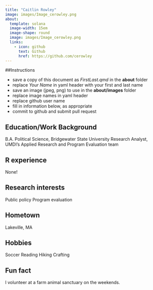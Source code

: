 ```yaml
---
title: "Caitlin Rowley"
image: images/Image_cerowley.png
about:
  template: solana
  image-width: 15em
  image-shape: round
  image: images/Image_cerowley.png
  links:
    - icon: github
      text: Github
      href: https://github.com/cerowley
---
```


##Instructions

  - save a copy of this document as *FirstLast.qmd* in the **about** folder
  - replace *Your Name* in yaml header with your first and last name
  - save an image (jpeg, png) to use in the **about/images** folder
  - replace image names in yaml header
  - replace github user name
  - fill in information below, as appropriate
  - commit to github and submit pull request

## Education/Work Background
B.A. Political Science, Bridgewater State University
Research Analyst, UMDI's Applied Research and Program Evaluation team

## R experience
None!

## Research interests
Public policy
Program evaluation

## Hometown
Lakeville, MA

## Hobbies
Soccer
Reading
Hiking
Crafting

## Fun fact
I volunteer at a farm animal sanctuary on the weekends.